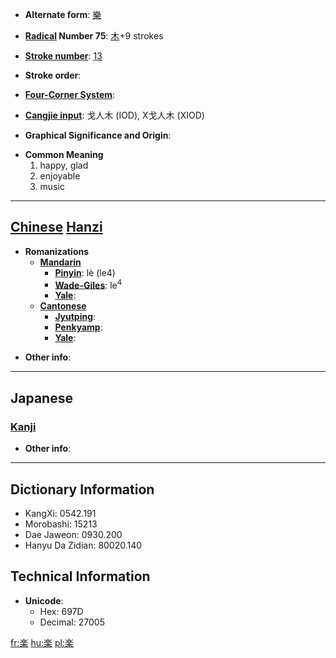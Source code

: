 * '''Alternate form''': [[樂]]

* '''[[Wiktionary:Chinese radical index| Radical]] Number 75''': [[Wiktionary:Chinese radical index 木|木]]+9 strokes

* '''[[Wiktionary:Chinese total strokes index|Stroke number]]''': [[Wiktionary:Chinese total strokes index 13|13]]

* '''Stroke order''': 

* '''[[Wiktionary:Chinese four corner index|Four-Corner System]]''': 

* '''[[Wiktionary:Chinese Cangjie index|Cangjie input]]''': 戈人木 (IOD), X戈人木 (XIOD)

* '''Graphical Significance and Origin''': 

* '''Common Meaning'''
*#happy, glad
*# enjoyable
*# music


----

== [[Chinese]] [[Hanzi]] ==

* '''Romanizations'''
** '''[[Mandarin]]'''
*** '''[[Pinyin]]''': lè (le4)
*** '''[[Wade-Giles]]''': le<sup>4</sup>
*** '''[[Yale]]''': 
** '''[[Cantonese]]'''
*** '''[[Jyutping]]''':
*** '''[[Penkyamp]]''': 
*** '''[[Yale]]''': 

* '''Other info''': 

----

==Japanese==
===[[Kanji]]===
{{kanji|on readings=[[がく]] (gaku), [[らく]] (raku)|kun readings=[[たのしい]] (tanoshii), [[たのしむ]] (tanoshimu), [[このむ]] (konomu)}}

* '''Other info''':  

----

== Dictionary Information ==

* KangXi: 0542.191
* Morobashi: 15213
* Dae Jaweon: 0930.200
* Hanyu Da Zidian: 80020.140

== Technical Information ==

* '''Unicode''':
** Hex: 697D
** Decimal: 27005

[[fr:楽]]
[[hu:楽]]
[[pl:楽]]